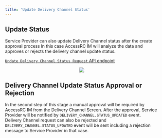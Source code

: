 ```yaml
---
title: 'Update Delivery Channel Status'
---
```


## Update Status

Service Provider can also update Delivery Channel status after the create approval process In this case AccessRC IM will analyze the data and approves or rejects the delivery channel update status.

[`Update Delivery Channel Status Request` API endpoint](../../api-reference/endpoint/delivery_channel_delete)

<p align="center">
  <img src="/images/delete-delivery-channel.svg" />
</p>

## Delivery Channel Update Status Approval or Rejection

In the second step of this stage a manual approval will be required by AccessRC IM from the Delivery Channel Screen. After the approval, Service Provider will be notified by `DELIVERY_CHANNEL.STATUS_UPDATED` event. Delivery Channel request can also be rejected and `DELIVERY_CHANNEL.STATUS_UPDATED` event will be sent including a rejection message to Service Provider in that case.

